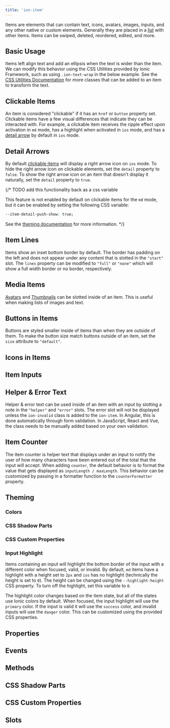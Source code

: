 ```yaml
---
title: 'ion-item'
---
```



<head>
  <title>ion-item: Input, Edit, or Delete iOS and Android Item Elements</title>
  <meta
    name="description"
    content="ion-item elements for iOS/Android contain text, icons, images, and other custom elements. They're placed in a list and can be input, deleted, edited, and more."
  />
</head>


<EncapsulationPill type="shadow" />

Items are elements that can contain text, icons, avatars, images, inputs, and any other native or custom elements. Generally they are placed in a [list](./list) with other items. Items can be swiped, deleted, reordered, edited, and more.

## Basic Usage

Items left align text and add an ellipsis when the text is wider than the item. We can modify this behavior using the CSS Utilities provided by Ionic Framework, such as using `.ion-text-wrap` in the below example. See the [CSS Utilities Documentation](/docs/layout/css-utilities) for more classes that can be added to an item to transform the text.


<Basic />

## Clickable Items

An item is considered "clickable" if it has an `href` or `button` property set. Clickable items have a few visual differences that indicate they can be interacted with. For example, a clickable item receives the ripple effect upon activation in `md` mode, has a highlight when activated in `ios` mode, and has a [detail arrow](#detail-arrows) by default in `ios` mode.


<Clickable />

## Detail Arrows

By default [clickable items](#clickable-items) will display a right arrow icon on `ios` mode. To hide the right arrow icon on clickable elements, set the `detail` property to `false`. To show the right arrow icon on an item that doesn't display it naturally, set the `detail` property to `true`.


<DetailArrows />

{/* TODO add this functionality back as a css variable

This feature is not enabled by default on clickable items for the `md` mode, but it can be enabled by setting the following CSS variable:

```css
--item-detail-push-show: true;
```

See the [theming documentation](/docs/theming/css-variables) for more information. */}

## Item Lines

Items show an inset bottom border by default. The border has padding on the left and does not appear under any content that is slotted in the `"start"` slot. The `lines` property can be modified to `"full"` or `"none"` which will show a full width border or no border, respectively.


<Lines />

## Media Items

[Avatars](./avatar) and [Thumbnails](./thumbnail) can be slotted inside of an item. This is useful when making lists of images and text.


<Media />

## Buttons in Items

Buttons are styled smaller inside of items than when they are outside of them. To make the button size match buttons outside of an item, set the `size` attribute to `"default"`.


<Buttons />

## Icons in Items


<Icons />

## Item Inputs


<Inputs />

## Helper & Error Text

Helper & error text can be used inside of an item with an input by slotting a note in the `"helper"` and `"error"` slots. The error slot will not be displayed unless the `ion-invalid` class is added to the `ion-item`. In Angular, this is done automatically through form validation. In JavaScript, React and Vue, the class needs to be manually added based on your own validation.


<HelperError />

## Item Counter

The item counter is helper text that displays under an input to notify the user of how many characters have been entered out of the total that the input will accept. When adding `counter`, the default behavior is to format the value that gets displayed as `inputLength / maxLength`. This behavior can be customized by passing in a formatter function to the `counterFormatter` property.


<Counter />

## Theming

### Colors


<Colors />

### CSS Shadow Parts


<CSSParts />

### CSS Custom Properties


<CSSProps />

### Input Highlight

Items containing an input will highlight the bottom border of the input with a different color when focused, valid, or invalid. By default, `md` items have a highlight with a height set to `2px` and `ios` has no highlight (technically the height is set to `0`). The height can be changed using the `--highlight-height` CSS property. To turn off the highlight, set this variable to `0`.

The highlight color changes based on the item state, but all of the states use Ionic colors by default. When focused, the input highlight will use the `primary` color. If the input is valid it will use the `success` color, and invalid inputs will use the `danger` color. This can be customized using the provided CSS properties.


<InputHighlight />

## Properties

<Props />

## Events

<Events />

## Methods

<Methods />

## CSS Shadow Parts

<Parts />

## CSS Custom Properties

<CustomProps />

## Slots

<Slots />

